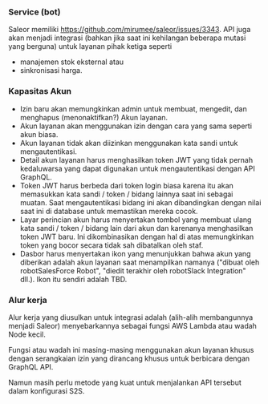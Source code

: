 ===Service (bot)===

Saleor memiliki [[API yang mendukung dashboard|https://github.com/mirumee/saleor/issues/3343]]. API juga akan menjadi integrasi (bahkan jika saat ini kehilangan beberapa mutasi yang berguna) untuk layanan pihak ketiga seperti 

* manajemen stok eksternal atau 
* sinkronisasi harga. 

===Kapasitas Akun===
* Izin baru akan memungkinkan admin untuk membuat, mengedit, dan menghapus (menonaktifkan?) Akun layanan.
* Akun layanan akan menggunakan izin dengan cara yang sama seperti akun biasa.
* Akun layanan tidak akan diizinkan menggunakan kata sandi untuk mengautentikasi.
* Detail akun layanan harus menghasilkan token JWT yang tidak pernah kedaluwarsa yang dapat digunakan untuk mengautentikasi dengan API GraphQL.
* Token JWT harus berbeda dari token login biasa karena itu akan memasukkan kata sandi / token / bidang lainnya saat ini sebagai muatan. Saat mengautentikasi bidang ini akan dibandingkan dengan nilai saat ini di database untuk memastikan mereka cocok.
* Layar perincian akun harus menyertakan tombol yang membuat ulang kata sandi / token / bidang lain dari akun dan karenanya menghasilkan token JWT baru. Ini dikombinasikan dengan hal di atas memungkinkan token yang bocor secara tidak sah dibatalkan oleh staf.
* Dasbor harus menyertakan ikon yang menunjukkan bahwa akun yang diberikan adalah akun layanan saat menampilkan namanya ("dibuat oleh robotSalesForce Robot", "diedit terakhir oleh robotSlack Integration" dll.). Ikon itu sendiri adalah TBD.

===Alur kerja===
Alur kerja yang diusulkan untuk integrasi adalah (alih-alih membangunnya menjadi Saleor) menyebarkannya sebagai fungsi AWS Lambda atau wadah Node kecil.

Fungsi atau wadah ini masing-masing menggunakan akun layanan khusus dengan serangkaian izin yang dirancang khusus untuk berbicara dengan GraphQL API.

Namun masih perlu metode yang kuat untuk menjalankan API tersebut dalam konfigurasi S2S.
